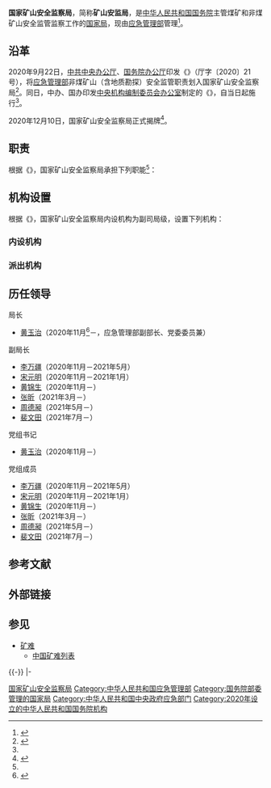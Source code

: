 {{Infobox PRCG
|机构名称 = 国家矿山安全监察局
|标志1 = National Emblem of the People's Republic of China (2).svg
|标志1说明 = [[s:国务院关于国家行政机关和企业事业单位社会团体印章管理的规定|1999年规定]]：[[印章|印章]][[直径|直径]]4.5厘米，中央刊[[中华人民共和国国徽|国徽]]，由[[中华人民共和国国务院|国务院]]制发。
|职位1 = 局长
|人员1 = [[黄玉治|黄玉治]]
|职位2 = 副局长
|人员2 = [[李万疆|李万疆]]、{{wrap}}[[张昕_(1966年)|张　昕]]、{{wrap}}[[周德昶|周德昶]]、{{wrap}}[[裴文田|裴文田]]
|人数2 = 4
|成立时间 = 2020年9月22日
|业务上级 = [[中华人民共和国应急管理部|中华人民共和国应急管理部]]
|组织上级 = [[中华人民共和国国务院|中华人民共和国国务院]]
|机构类型 = [[国务院部委管理的国家局|国务院部委管理的国家局]]
|行政级别 = 副部级
|地址1 = [[北京市|北京市]][[东城区_(北京市)|东城区]]和平里北街21号
|邮编1 = 100713
|image1 = Site of former Ministry of Coal Industry (20210204171314).jpg
|caption1 = 国家矿山安全监察局位于原[[煤炭工业部|煤炭工业部]]所在地
|官网 = {{URL|http://www.chinamine-safety.gov.cn/}}
}}

'''国家矿山安全监察局'''，简称'''矿山安监局'''，是[[中华人民共和国国务院|中华人民共和国国务院]]主管煤矿和非煤矿山安全监管监察工作的[[国务院部委管理的国家局|国家局]]，现由[[中华人民共和国应急管理部|应急管理部]]管理<ref name="sd">{{Cite web|title=国家矿山安全监察局职能配置、内设机构和人员编制规定|url=http://www.scopsr.gov.cn/jgbzdt/gg/202010/t20201009_377161.html|accessdate=2020-10-09|date=2020-10-09|publisher=中国机构编制网|archive-date=2021-11-03|archive-url=https://web.archive.org/web/20211103133713/http://www.scopsr.gov.cn/jgbzdt/gg/202010/t20201009_377161.html|dead-url=yes}}</ref>。

== 沿革 ==
2020年9月22日，[[中共中央办公厅|中共中央办公厅]]、[[中华人民共和国国务院办公厅|国务院办公厅]]印发《{{s|中共中央办公厅、国务院办公厅关于调整应急管理部职责机构编制的通知}}》（厅字〔2020〕21号），将[[中华人民共和国应急管理部|应急管理部]]非煤矿山（含地质勘探）安全监管职责划入国家矿山安全监察局<ref>{{cite web|title=中共中央办公厅 国务院办公厅关于调整应急管理部职责机构编制的通知|url=http://www.gov.cn/zhengce/2020-10/09/content_5549986.htm|accessdate=2020-10-09|date=2020-10-09|publisher=[[中华人民共和国中央人民政府门户网站|中国政府网]]|archiveurl=https://web.archive.org/web/20201020061702/http://www.gov.cn/zhengce/2020-10/09/content_5549986.htm|archivedate=2020-10-20|dead-url=no}}</ref>。同日，中办、国办印发[[中央机构编制委员会办公室|中央机构编制委员会办公室]]制定的《{{s|国家矿山安全监察局职能配置、内设机构和人员编制规定}}》，自当日起施行<ref name="sd" />。

2020年12月10日，国家矿山安全监察局正式揭牌<ref>{{cite web|title=王勇出席全国安全生产工作视频会议并讲话|url=http://www.gov.cn/guowuyuan/2020-12/10/content_5568785.htm|accessdate=2020-12-21|date=2020-12-10|publisher=[[中国政府网|中国政府网]]|agency=[[新华社|新华社]]|archive-date=2020-12-14|archive-url=https://web.archive.org/web/20201214222541/http://www.gov.cn/guowuyuan/2020-12/10/content_5568785.htm|dead-url=no}}</ref>。

== 职责 ==
根据《{{s|国家矿山安全监察局职能配置、内设机构和人员编制规定}}》，国家矿山安全监察局承担下列职能<ref name="sd" />：
{{columns-list|2|
# 拟订矿山安全生产（含地质勘探，下同）方面的政策、规划、标准，起草相关法律法规草案、部门规章草案并监督实施。
# 负责国家矿山安全监察工作。监督检查地方政府矿山安全监管工作。组织实施矿山安全生产抽查检查，对发现的重大事故隐患采取现场处置措施，向地方政府提出改善和加强矿山安全监管工作的意见和建议，督促开展重大隐患整改和复查。
# 指导矿山安全监管工作。制定矿山安全准入、监管执法、风险分级管控和事故隐患排查治理等政策措施并监督实施，指导地方矿山安全监督管理部门编制和完善执法计划，提升地方矿山安全监管水平和执法能力。依法对煤矿企业贯彻执行安全生产法律法规情况进行监督检查，对煤矿企业安全生产条件、设备设施安全情况进行监管执法，对发现的违法违规问题实施行政处罚、监督整改落实并承担相应责任。
# 负责统筹矿山安全生产监管执法保障体系建设，制定监管监察能力建设规划，完善技术支撑体系，推进监管执法制度化、规范化、信息化。
# 参与编制矿山安全生产应急预案，指导和组织协调煤矿事故应急救援工作，参与非煤矿山事故应急救援工作。依法组织或参与煤矿生产安全事故和特别重大非煤矿山生产安全事故调查处理，监督事故查处落实情况。负责统计分析和发布矿山安全生产信息和事故情况。
# 负责矿山安全生产宣传教育，组织开展矿山安全科学技术研究及推广应用工作。指导矿山企业安全生产基础工作，会同有关部门指导和监督煤矿生产能力核定工作。对煤矿安全技术改造和瓦斯综合治理与利用项目提出审核意见。
# 完成党中央、国务院交办的其他任务。
# 职能转变。国家矿山安全监察局要进一步完善“国家监察、地方监管、企业负责”的矿山安全监管监察体制。以防范遏制重特大矿山生产安全事故为重点，坚持安全第一、预防为主、综合治理的方针，加强对地方政府落实矿山安全属地监管责任的监督检查，严密层级治理和行业治理、政府治理、社会治理相结合的安全生产治理体系，着力防范化解区域性、系统性矿山安全风险。推动地方矿山安全监督管理部门强化监管执法，依法严厉查处违法违规行为，督促企业落实安全生产主体责任，推动企业建立健全自我约束、持续改进的内生机制。强化矿山安全监管能力建设，建立健全监管执法人员资格管理制度，加强教育培训，推进安全科技创新，提升信息化建设和应用水平，进一步提高执法队伍能力和素质。将煤矿安全生产许可、建设工程安全设施设计审查和竣工验收核查、检验检测机构认证、相关人员培训等事项移交给地方政府。
}}

== 机构设置 ==
根据《{{s|国家矿山安全监察局职能配置、内设机构和人员编制规定}}》，国家矿山安全监察局内设机构为副司局级，设置下列机构：
=== 内设机构 ===
{{columns-list|2|
* [[国家矿山安全监察局综合司|综合司]]
* [[国家矿山安全监察局政策法规和科技装备司|政策法规和科技装备司]]
* [[国家矿山安全监察局煤矿安全监察司|煤矿安全监察司]]
* [[国家矿山安全监察局非煤矿山安全监察司|非煤矿山安全监察司]]
* [[国家矿山安全监察局事故调查和统计司|事故调查和统计司]]
* [[国家矿山安全监察局安全基础司|安全基础司]]
* [[国家矿山安全监察局机关党委|机关党委（人事司）]]
}}

=== 派出机构 ===
{{columns-list|2|
* [[国家矿山安全监察局河北局|国家矿山安全监察局河北局]]
* [[国家矿山安全监察局山西局|国家矿山安全监察局山西局]]
* [[国家矿山安全监察局内蒙古局|国家矿山安全监察局内蒙古局]]
* [[国家矿山安全监察局辽宁局|国家矿山安全监察局辽宁局]]
* [[国家矿山安全监察局吉林局|国家矿山安全监察局吉林局]]
* [[国家矿山安全监察局黑龙江局|国家矿山安全监察局黑龙江局]]
* [[国家矿山安全监察局江苏局|国家矿山安全监察局江苏局]]
* [[国家矿山安全监察局安徽局|国家矿山安全监察局安徽局]]
* [[国家矿山安全监察局福建局|国家矿山安全监察局福建局]]
* [[国家矿山安全监察局江西局|国家矿山安全监察局江西局]]
* [[国家矿山安全监察局山东局|国家矿山安全监察局山东局]]
* [[国家矿山安全监察局河南局|国家矿山安全监察局河南局]]
* [[国家矿山安全监察局湖北局|国家矿山安全监察局湖北局]]
* [[国家矿山安全监察局湖南局|国家矿山安全监察局湖南局]]
* [[国家矿山安全监察局广西局|国家矿山安全监察局广西局]]
* [[国家矿山安全监察局重庆局|国家矿山安全监察局重庆局]]
* [[国家矿山安全监察局四川局|国家矿山安全监察局四川局]]
* [[国家矿山安全监察局贵州局|国家矿山安全监察局贵州局]]
* [[国家矿山安全监察局云南局|国家矿山安全监察局云南局]]
* [[国家矿山安全监察局陕西局|国家矿山安全监察局陕西局]]
* [[国家矿山安全监察局甘肃局|国家矿山安全监察局甘肃局]]
* [[国家矿山安全监察局青海局|国家矿山安全监察局青海局]]
* [[国家矿山安全监察局宁夏局|国家矿山安全监察局宁夏局]]
* [[国家矿山安全监察局新疆局|国家矿山安全监察局新疆局]]
}}

== 历任领导 ==
{{col-begin}}
{{col-2}}
; 局长
* [[黄玉治|黄玉治]]（2020年11月<ref>{{cite web|url=https://www.chinacoal-safety.gov.cn/jg/ldxx_01/hyz/ldjj/|title=领导简介 黄玉治|publisher=国家矿山安全监察局|accessdate=2020-12-21|archiveurl=https://web.archive.org/web/20201208000847/https://www.chinacoal-safety.gov.cn/jg/ldxx_01/hyz/ldjj/|archivedate=2020-12-08|dead-url=no}}</ref>－，应急管理部副部长、党委委员兼）

; 副局长
* [[李万疆|李万疆]]（2020年11月－2021年5月）
* [[宋元明|宋元明]]（2020年11月－2021年1月）
* [[黄锦生_(1968年)|黄锦生]]（2020年11月－）
* [[张昕_(1966年)|张昕]]（2021年3月－）
* [[周德昶|周德昶]]（2021年5月－）
* [[裴文田|裴文田]]（2021年7月－）
{{col-2}}
; 党组书记
* [[黄玉治|黄玉治]]（2020年11月－）

; 党组成员
* [[李万疆|李万疆]]（2020年11月－2021年5月）
* [[宋元明|宋元明]]（2020年11月－2021年1月）
* [[黄锦生_(1968年)|黄锦生]]（2020年11月－）
* [[张昕_(1966年)|张昕]]（2021年3月－）
* [[周德昶|周德昶]]（2021年5月－）
* [[裴文田|裴文田]]（2021年7月－）
{{col-end}}

== 参考文献 ==
{{Reflist}}

== 外部链接 ==

== 参见 ==
* [[矿难|矿难]]
** [[中国矿难列表|中国矿难列表]]

{{-}}
{{s-start}}
{{s-off|[[国务院部委管理的国家局|国务院部委管理的国家局]]}}
{{s-before|[[国家煤矿安全监察局|国家煤矿安全监察局]]}}
{{s-title|国务院煤矿安全监察部门|2020年9月22日至今}}
{{s-inc|rows=2}}
|-
{{s-before|[[中华人民共和国应急管理部|中华人民共和国应急管理部]]}}
{{s-title|国务院非煤矿山与地质勘探安全监察部门|2020年9月22日至今}}
{{s-end}}
{{国务院}}
{{国务院/13|部委管理的国家局}}

[[Category:国家矿山安全监察局|]]
[[Category:中华人民共和国应急管理部|Category:中华人民共和国应急管理部]]
[[Category:国务院部委管理的国家局|Category:国务院部委管理的国家局]]
[[Category:中华人民共和国中央政府应急部门|Category:中华人民共和国中央政府应急部门]]
[[Category:2020年设立的中华人民共和国国务院机构|Category:2020年设立的中华人民共和国国务院机构]]